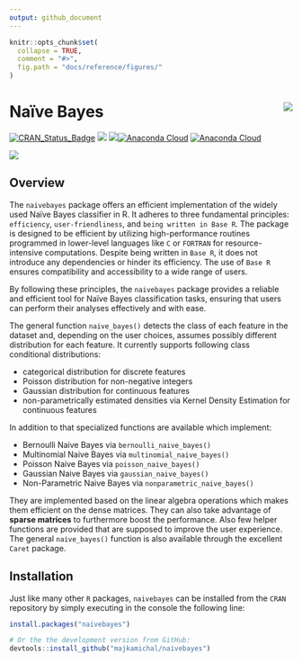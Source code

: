 ```yaml
---
output: github_document
---
```


<!-- README.md is generated from README.Rmd. Please edit that file -->

```r
knitr::opts_chunk$set(
  collapse = TRUE,
  comment = "#>",
  fig.path = "docs/reference/figures/"
)
```


# Na&iuml;ve Bayes <img src="man/figures/logo.png" align="right" />

<!-- badges: start -->

[![CRAN_Status_Badge](http://www.r-pkg.org/badges/version/naivebayes)](https://cran.r-project.org/package=naivebayes)
[![](http://cranlogs.r-pkg.org/badges/naivebayes)](http://cran.rstudio.com/web/packages/naivebayes/index.html)
[![](http://cranlogs.r-pkg.org/badges/grand-total/naivebayes?color=blue)](https://cran.r-project.org/package=naivebayes)[![Anaconda Cloud](https://anaconda.org/conda-forge/r-naivebayes/badges/version.svg?=style=flat-square&color=green)](https://anaconda.org/conda-forge/r-naivebayes/)
[![Anaconda Cloud](https://anaconda.org/conda-forge/r-naivebayes/badges/downloads.svg?color=blue)](https://anaconda.org/conda-forge/r-naivebayes/)
  

<!-- badges: end -->

<a href="https://www.buymeacoffee.com/michalmajka"><img src="https://img.buymeacoffee.com/button-api/?text=Buy me a coffee&emoji=&slug=michalmajka&button_colour=5F7FFF&font_colour=ffffff&font_family=Cookie&outline_colour=000000&coffee_colour=FFDD00" /></a>


## Overview

The `naivebayes` package offers an efficient implementation of the widely used Naïve Bayes classifier in R. It adheres to three fundamental principles: `efficiency`, `user-friendliness`, and `being written in Base R`. The package is designed to be efficient by utilizing high-performance routines programmed in lower-level languages like `C` or `FORTRAN` for resource-intensive computations. Despite being written in `Base R`, it does not introduce any dependencies or hinder its efficiency. The use of `Base R` ensures compatibility and accessibility to a wide range of users.

By following these principles, the `naivebayes` package provides a reliable and efficient tool for Naïve Bayes classification tasks, ensuring that users can perform their analyses effectively and with ease.

The general function `naive_bayes()` detects the class of each feature in the dataset and, depending on the user choices, assumes possibly different distribution for each feature. It currently supports following class conditional distributions: 

  - categorical distribution for discrete features
  - Poisson distribution for non-negative integers 
  - Gaussian distribution for continuous features 
  - non-parametrically estimated densities via Kernel Density Estimation for continuous features

In addition to that specialized functions are available which implement:

 - Bernoulli Naive Bayes via `bernoulli_naive_bayes()`
 - Multinomial Naive Bayes via `multinomial_naive_bayes()`
 - Poisson Naive Bayes via `poisson_naive_bayes()`
 - Gaussian Naive Bayes via `gaussian_naive_bayes()`
 - Non-Parametric Naive Bayes via `nonparametric_naive_bayes()`

They are implemented based on the linear algebra operations which makes them efficient on the dense matrices. They can also take advantage of **sparse matrices** to furthermore boost the performance. Also few helper functions are provided that are supposed to improve the user experience. The general `naive_bayes()` function is also available through the excellent `Caret` package.


## Installation

Just like many other `R` packages, `naivebayes` can be installed from the `CRAN`  repository by simply executing in the console the following line:

```r
install.packages("naivebayes")

# Or the the development version from GitHub:
devtools::install_github("majkamichal/naivebayes")
```



